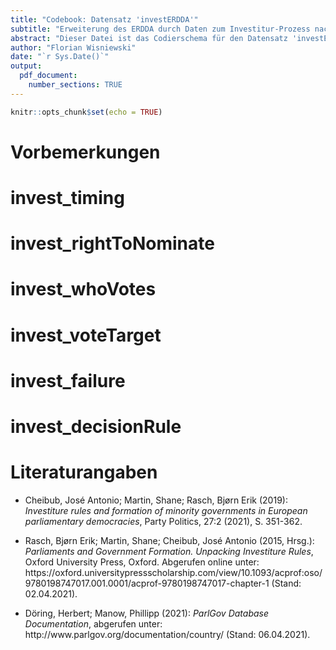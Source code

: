 ```yaml
---
title: "Codebook: Datensatz 'investERDDA'"
subtitle: "Erweiterung des ERDDA durch Daten zum Investitur-Prozess nach Cheibub et al. (2019)"
abstract: "Dieser Datei ist das Codierschema für den Datensatz 'investERDDA' (Wisniewski 2021) zu entnehmen. Die sechs am Ende angefügten Variablen fußen theoretisch auf der Grundlage der von Cheibub et al. (2019) herausgearbeiteten sechs Ebenen von Investiturvoten. Informationen wurden aus Rasch et al. (2015), sowie aus den Aufsätzen gewonnen, welche am Ende dieses Codebooks im Literaturverzeichnis aufgeführt werden."
author: "Florian Wisniewski"
date: "`r Sys.Date()`"
output:
  pdf_document:
    number_sections: TRUE
---
```


```r
knitr::opts_chunk$set(echo = TRUE)
```

# Vorbemerkungen



# invest_timing



# invest_rightToNominate



# invest_whoVotes



# invest_voteTarget



# invest_failure



# invest_decisionRule



# Literaturangaben

+ Cheibub, José Antonio; Martin, Shane; Rasch, Bjørn Erik (2019): *Investiture rules and formation of minority governments in European parliamentary democracies*, Party Politics, 27:2 (2021), S. 351-362.

+ Rasch, Bjørn Erik; Martin, Shane; Cheibub, José Antonio (2015, Hrsg.): *Parliaments and Government Formation. Unpacking Investiture Rules*, Oxford University Press, Oxford. Abgerufen online unter: https://oxford.universitypressscholarship.com/view/10.1093/acprof:oso/9780198747017.001.0001/acprof-9780198747017-chapter-1 (Stand: 02.04.2021).

+ Döring, Herbert; Manow, Phillipp (2021): *ParlGov Database Documentation*, abgerufen unter: http://www.parlgov.org/documentation/country/ (Stand: 06.04.2021).









